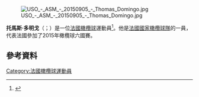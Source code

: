[[File:USO_-_ASM_-_20150905_-_Thomas_Domingo.jpg|thumb]]

'''托馬斯·多明戈'''（{{lang-fr|Thomas Domingo}}；{{bd|1989年|8月20日}}）是一位[[法國|法國]][[橄欖球|橄欖球]]運動員<ref>{{cite web|url=http://www.skysports.com/story/0,19528,12321_5520169,00.html|title=TTop14: Weekend preview|publisher=[[Sky_Sports|Sky Sports]]|date=28 August 2009|accessdate=27 February 2010|archive-date=2016-03-03|archive-url=https://web.archive.org/web/20160303200100/http://www.skysports.com/story/0,19528,12321_5520169,00.html|dead-url=no}}</ref>。他是[[法國國家橄欖球隊|法國國家橄欖球隊]]的一員，代表法國參加了2015年橄欖球六國賽。

==參考資料==
{{Reflist}}
[[Category:法國橄欖球運動員|Category:法國橄欖球運動員]]